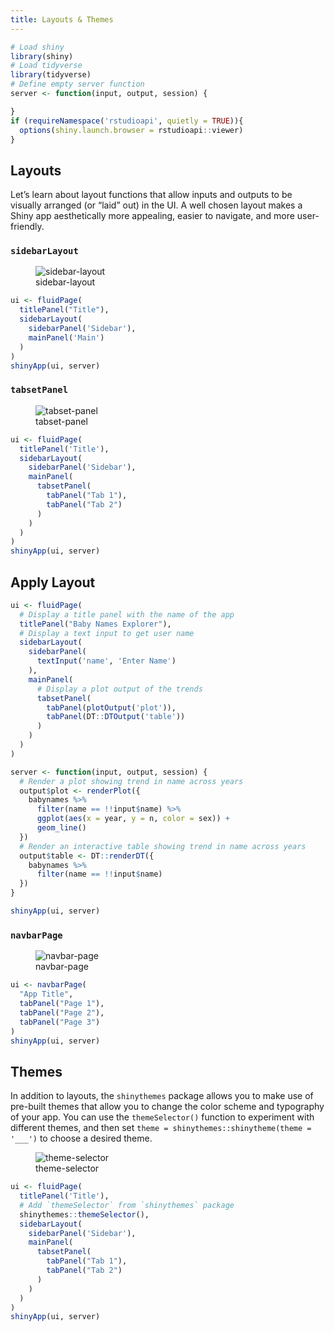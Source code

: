 ```yaml
---
title: Layouts & Themes
---
```


```r
# Load shiny
library(shiny)
# Load tidyverse
library(tidyverse)
# Define empty server function
server <- function(input, output, session) {

}
if (requireNamespace('rstudioapi', quietly = TRUE)){
  options(shiny.launch.browser = rstudioapi::viewer)
}
```

## Layouts

Let's learn about layout functions that allow inputs and outputs to be visually
arranged (or "laid" out) in the UI. A well chosen layout makes a Shiny app
aesthetically more appealing, easier to navigate, and more user-friendly.

### `sidebarLayout`

![sidebar-layout](img/sidebar-layout.png)

```r
ui <- fluidPage(
  titlePanel("Title"),
  sidebarLayout(
    sidebarPanel('Sidebar'),
    mainPanel('Main')
  )
)
shinyApp(ui, server)
```

### `tabsetPanel`

![tabset-panel](img/tabset-panel.png)

```r
ui <- fluidPage(
  titlePanel('Title'),
  sidebarLayout(
    sidebarPanel('Sidebar'),
    mainPanel(
      tabsetPanel(
        tabPanel("Tab 1"),
        tabPanel("Tab 2")
      )
    )
  )
)
shinyApp(ui, server)
```


## Apply Layout

```r
ui <- fluidPage(
  # Display a title panel with the name of the app
  titlePanel("Baby Names Explorer"),
  # Display a text input to get user name
  sidebarLayout(
    sidebarPanel(
      textInput('name', 'Enter Name')
    ),
    mainPanel(
      # Display a plot output of the trends
      tabsetPanel(
        tabPanel(plotOutput('plot')),
        tabPanel(DT::DTOutput('table'))
      )
    )
  )
)

server <- function(input, output, session) {
  # Render a plot showing trend in name across years
  output$plot <- renderPlot({
    babynames %>% 
      filter(name == !!input$name) %>% 
      ggplot(aes(x = year, y = n, color = sex)) +
      geom_line()
  })
  # Render an interactive table showing trend in name across years
  output$table <- DT::renderDT({
    babynames %>% 
      filter(name == !!input$name)
  })
}

shinyApp(ui, server)
```

### `navbarPage`

![navbar-page](img/navbar-page.png)

```r
ui <- navbarPage(
  "App Title",
  tabPanel("Page 1"),
  tabPanel("Page 2"),
  tabPanel("Page 3")
)
shinyApp(ui, server)
```

## Themes

In addition to layouts, the `shinythemes` package allows you to make use of 
pre-built themes that allow you to change the color scheme and typography of 
your app. You can use the `themeSelector()` function to experiment with 
different themes, and then set `theme = shinythemes::shinytheme(theme = '___')`
to choose a desired theme.

![theme-selector](img/theme-selector.png)

```r
ui <- fluidPage(
  titlePanel('Title'),
  # Add `themeSelector` from `shinythemes` package
  shinythemes::themeSelector(),
  sidebarLayout(
    sidebarPanel('Sidebar'),
    mainPanel(
      tabsetPanel(
        tabPanel("Tab 1"),
        tabPanel("Tab 2")
      )
    )
  )
)
shinyApp(ui, server)
```

